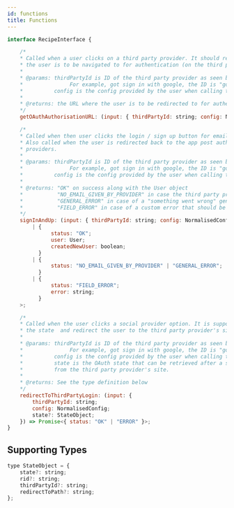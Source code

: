 ```yaml
---
id: functions
title: Functions
---
```


```jsx
interface RecipeInterface {

    /* 
    * Called when a user clicks on a third party provider. It should return the URL where
    * the user is to be navigated to for authentication (on the third party site).
    * 
    * @params: thirdPartyId is ID of the third party provider as seen by SuperTokens.
    *               For example, got sign in with google, the ID is "google".
    *          config is the config provided by the user when calling the init function of this recipe
    * 
    * @returns: the URL where the user is to be redirected to for authentication.
    */
    getOAuthAuthorisationURL: (input: { thirdPartyId: string; config: NormalisedConfig }) => Promise<string>;

    /* 
    * Called when then user clicks the login / sign up button for emailpassword auth.
    * Also called when the user is redirected back to the app post auth from third party
    * providers.
    * 
    * @params: thirdPartyId is ID of the third party provider as seen by SuperTokens.
    *               For example, got sign in with google, the ID is "google".
    *          config is the config provided by the user when calling the init function of this recipe
    * 
    * @returns: "OK" on success along with the User object
    *           "NO_EMAIL_GIVEN_BY_PROVIDER" in case the third party provider did not return an email
    *           "GENERAL_ERROR" in case of a "something went wrong" generic error
    *           "FIELD_ERROR" in case of a custom error that should be shown to the user
    */
    signInAndUp: (input: { thirdPartyId: string; config: NormalisedConfig }) => Promise<
        | {
              status: "OK";
              user: User;
              createdNewUser: boolean;
          }
        | {
              status: "NO_EMAIL_GIVEN_BY_PROVIDER" | "GENERAL_ERROR";
          }
        | {
              status: "FIELD_ERROR";
              error: string;
          }
    >;

    /* 
    * Called when the user clicks a social provider option. It is supposed save 
    * the state  and redirect the user to the third party provider's site.
    * 
    * @params: thirdPartyId is ID of the third party provider as seen by SuperTokens.
    *               For example, got sign in with google, the ID is "google".
    *          config is the config provided by the user when calling the init function of this recipe
    *          state is the OAuth state that can be retrieved after a successful auth
    *          from the third party provider's site.
    * 
    * @returns: See the type definition below
    */
    redirectToThirdPartyLogin: (input: {
        thirdPartyId: string;
        config: NormalisedConfig;
        state?: StateObject;
    }) => Promise<{ status: "OK" | "ERROR" }>;
}
```

## Supporting Types
```jsx
type StateObject = {
    state?: string;
    rid?: string;
    thirdPartyId?: string;
    redirectToPath?: string;
};
```